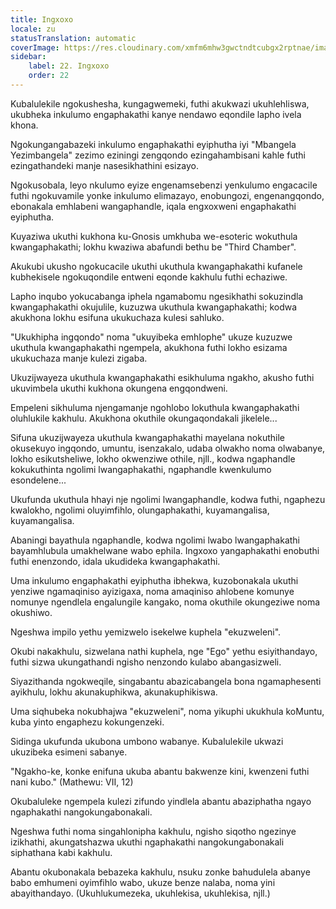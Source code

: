 ```yaml
---
title: Ingxoxo
locale: zu
statusTranslation: automatic
coverImage: https://res.cloudinary.com/xmfm6mhw3gwctndtcubgx2rptnae/image/upload/v1740468922/small_cover_tratado_de_psicologia_revolucionaria_a4c0dca4e0.webp
sidebar:
    label: 22. Ingxoxo
    order: 22
---
```

Kubalulekile ngokushesha, kungagwemeki, futhi akukwazi ukuhlehliswa, ukubheka inkulumo engaphakathi kanye nendawo eqondile lapho ivela khona.

Ngokungangabazeki inkulumo engaphakathi eyiphutha iyi "Mbangela Yezimbangela" zezimo eziningi zengqondo ezingahambisani kahle futhi ezingathandeki manje nasesikhathini esizayo.

Ngokusobala, leyo nkulumo eyize engenamsebenzi yenkulumo engacacile futhi ngokuvamile yonke inkulumo elimazayo, enobungozi, engenangqondo, ebonakala emhlabeni wangaphandle, iqala engxoxweni engaphakathi eyiphutha.

Kuyaziwa ukuthi kukhona ku-Gnosis umkhuba we-esoteric wokuthula kwangaphakathi; lokhu kwaziwa abafundi bethu be "Third Chamber".

Akukubi ukusho ngokucacile ukuthi ukuthula kwangaphakathi kufanele kubhekisele ngokuqondile entweni eqonde kakhulu futhi echaziwe.

Lapho inqubo yokucabanga iphela ngamabomu ngesikhathi sokuzindla kwangaphakathi okujulile, kuzuzwa ukuthula kwangaphakathi; kodwa akukhona lokhu esifuna ukukuchaza kulesi sahluko.

"Ukukhipha ingqondo" noma "ukuyibeka emhlophe" ukuze kuzuzwe ukuthula kwangaphakathi ngempela, akukhona futhi lokho esizama ukukuchaza manje kulezi zigaba.

Ukuzijwayeza ukuthula kwangaphakathi esikhuluma ngakho, akusho futhi ukuvimbela ukuthi kukhona okungena engqondweni.

Empeleni sikhuluma njengamanje ngohlobo lokuthula kwangaphakathi oluhlukile kakhulu. Akukhona okuthile okungaqondakali jikelele...

Sifuna ukuzijwayeza ukuthula kwangaphakathi mayelana nokuthile okusekuyo ingqondo, umuntu, isenzakalo, udaba olwakho noma olwabanye, lokho esikutsheliwe, lokho okwenziwe othile, njll., kodwa ngaphandle kokukuthinta ngolimi lwangaphakathi, ngaphandle kwenkulumo esondelene...

Ukufunda ukuthula hhayi nje ngolimi lwangaphandle, kodwa futhi, ngaphezu kwalokho, ngolimi oluyimfihlo, olungaphakathi, kuyamangalisa, kuyamangalisa.

Abaningi bayathula ngaphandle, kodwa ngolimi lwabo lwangaphakathi bayamhlubula umakhelwane wabo ephila. Ingxoxo yangaphakathi enobuthi futhi enenzondo, idala ukudideka kwangaphakathi.

Uma inkulumo engaphakathi eyiphutha ibhekwa, kuzobonakala ukuthi yenziwe ngamaqiniso ayizigaxa, noma amaqiniso ahlobene komunye nomunye ngendlela engalungile kangako, noma okuthile okungeziwe noma okushiwo.

Ngeshwa impilo yethu yemizwelo isekelwe kuphela "ekuzweleni".

Okubi nakakhulu, sizwelana nathi kuphela, nge "Ego" yethu esiyithandayo, futhi sizwa ukungathandi ngisho nenzondo kulabo abangasizweli.

Siyazithanda ngokweqile, singabantu abazicabangela bona ngamaphesenti ayikhulu, lokhu akunakuphikwa, akunakuphikiswa.

Uma siqhubeka nokubhajwa "ekuzweleni", noma yikuphi ukukhula koMuntu, kuba yinto engaphezu kokungenzeki.

Sidinga ukufunda ukubona umbono wabanye. Kubalulekile ukwazi ukuzibeka esimeni sabanye.

"Ngakho-ke, konke enifuna ukuba abantu bakwenze kini, kwenzeni futhi nani kubo." (Mathewu: VII, 12)

Okubaluleke ngempela kulezi zifundo yindlela abantu abaziphatha ngayo ngaphakathi nangokungabonakali.

Ngeshwa futhi noma singahlonipha kakhulu, ngisho siqotho ngezinye izikhathi, akungatshazwa ukuthi ngaphakathi nangokungabonakali siphathana kabi kakhulu.

Abantu okubonakala bebazeka kakhulu, nsuku zonke bahudulela abanye babo emhumeni oyimfihlo wabo, ukuze benze nalaba, noma yini abayithandayo. (Ukuhlukumezeka, ukuhlekisa, ukuhlekisa, njll.)

